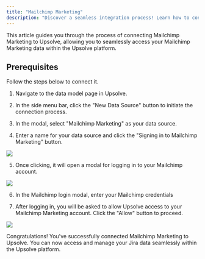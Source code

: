 ```yaml
---
title: "Mailchimp Marketing"
description: "Discover a seamless integration process! Learn how to connect Mailchimp Marketing to Upsolve effortlessly for streamlined transactions."
---
```


This article guides you through the process of connecting Mailchimp Marketing to Upsolve, allowing you to seamlessly access your Mailchimp Marketing data within the Upsolve platform.

## Prerequisites

Follow the steps below to connect it.

1. Navigate to the data model page in Upsolve.

2. In the side menu bar, click the "New Data Source" button to initiate the connection process.

3. In the modal, select "Mailchimp Marketing" as your data source.

4. Enter a name for your data source and click the "Signing in to Mailchimp Marketing" button.

<img src="https://cdn.peaka.com/integrations/marketing-integration-1.png" />

5. Once clicking, it will open a modal for logging in to your Mailchimp account.

<img src="https://cdn.peaka.com/integrations/marketing-integration-2.png" />

6. In the Mailchimp login modal, enter your Mailchimp credentials

7. After logging in, you will be asked to allow Upsolve access to your Mailchimp Marketing account. Click the "Allow" button to proceed.

<img src="https://cdn.peaka.com/integrations/marketing-integration-3.png" />

Congratulations! You've successfully connected Mailchimp Marketing to Upsolve. You can now access and manage your Jira data seamlessly within the Upsolve platform.
